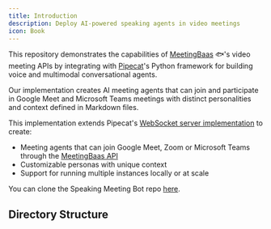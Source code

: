 ```yaml
---
title: Introduction
description: Deploy AI-powered speaking agents in video meetings
icon: Book
---
```



This repository demonstrates the capabilities of [MeetingBaas](https://meetingbaas.com) 🐟's video meeting APIs by integrating with [Pipecat](https://github.com/pipecat-ai/pipecat)'s Python framework for building voice and multimodal conversational agents.

Our implementation creates AI meeting agents that can join and participate in Google Meet and Microsoft Teams meetings with distinct personalities and context defined in Markdown files.

This implementation extends Pipecat's [WebSocket server implementation](https://github.com/pipecat-ai/pipecat/tree/main/examples/websocket-server) to create:

- Meeting agents that can join Google Meet, Zoom or Microsoft Teams through the [MeetingBaas API](https://meetingbaas.com)
- Customizable personas with unique context
- Support for running multiple instances locally or at scale

You can clone the Speaking Meeting Bot repo [here](https://github.com/Meeting-Baas/speaking-meeting-bot).

## Directory Structure

<Files>
  <Folder name="config" description="Core configuration and persona management">
    <Folder name="personas" description="Persona definitions and behaviors">
      <Folder
        name="baas_onboarder"
        description="MeetingBaas API presentation persona"
      >
        <File
          name="README.md"
          description="Core persona definition and behavior"
        />
        <File
          name="Content.md"
          description="Knowledge and contextual information"
        />
        <File
          name="Rules.md"
          description="Interaction and behavior guidelines"
        />
      </Folder>
      <Folder
        name="noota_assistant"
        description="Noota software sales persona"
      />
      <Folder name="gladia_sales" description="Gladia API sales persona" />
    </Folder>
    <File
      name="persona_types.py"
      description="Data structures and type definitions for personas"
    />
    <File
      name="persona_utils.py"
      description="Persona management and utility functions"
    />
    <File name="prompts.py" description="Default prompts and system messages" />
    <File
      name="create_persona.py"
      description="Tools for creating new personas"
    />
    <File
      name="migrate_personas.py"
      description="Migration utilities for persona updates"
    />
  </Folder>
  <Folder
    name="meetingbaas_pipecat"
    description="Core bot functionality and communications"
  >
    <Folder name="bot" description="Bot implementation and behavior">
      <File
        name="bot.py"
        description="Main bot class and meeting interactions"
      />
      <File
        name="runner.py"
        description="Bot execution and lifecycle management"
      />
      <File name="__init__.py" />
    </Folder>
    <Folder
      name="proxy"
      description="Proxy handling for multiple bot instances"
    />
    <Folder name="utils" description="Shared utilities">
      <File name="logger.py" description="Logging configuration" />
      <File name="__init__.py" />
    </Folder>
    <File name="__init__.py" />
  </Folder>
  <Folder name="scripts" description="Command-line tools and utilities">
    <File
      name="meetingbaas.py"
      description="MeetingBaas API interaction script"
    />
    <File name="batch.py" description="Multiple bot deployment script" />
  </Folder>
</Files>
